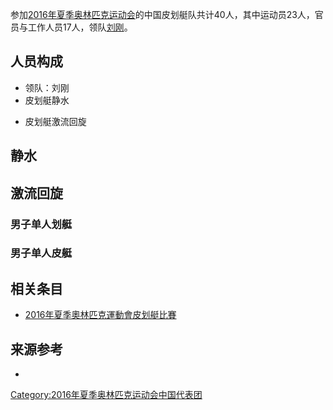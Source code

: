 {{expand|time=2016-08-20T04:52:48+00:00}}
{{unreferenced|time=2016-08-20T04:52:48+00:00}}
{{奥运中国代表团参赛项目表
|年份=2016年
|比赛项目=皮划艇
|项目符号文件名称= 
|金牌数=
|银牌数=/
|铜牌数=/
|奖牌总数=
}}

参加[[2016年夏季奥林匹克运动会|2016年夏季奥林匹克运动会]]的中国皮划艇队共计40人，其中运动员23人，官员与工作人员17人，领队[[刘刚|刘刚]]。

== 人员构成 ==
*领队：刘刚
*皮划艇静水
 
*皮划艇激流回旋
 
== 静水 ==

== 激流回旋 ==
=== 男子单人划艇 ===
 
=== 男子单人皮艇 ===
 
== 相关条目 ==
* [[2016年夏季奧林匹克運動會皮划艇比賽|2016年夏季奧林匹克運動會皮划艇比賽]]

== 来源参考 ==
<references />
*  
{{2016年夏季奥林匹克运动会中国代表团参赛项目}}

[[Category:2016年夏季奥林匹克运动会中国代表团|Category:2016年夏季奥林匹克运动会中国代表团]]